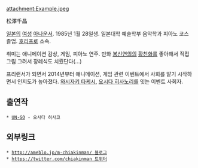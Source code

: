 attachment:Example.jpeg

松澤千晶

[[일본]]의 [[여성]] [[아나운서]]. 1985년 1월 28일생. 일본대학 예술학부 음악학과 피아노 코스 졸업. [[호리프로]] 소속.

취미는 애니메이션 감상, 게임, 피아노 연주. 만화 [[봉신연의(만화)|봉신연의]]의 [[황천화]]를 좋아해서 직접 그림 그려서 장례식도 치뤘단다(...)

프리랜서가 되면서 2014년부터 애니메이션, 게임 관련 이벤트에서 사회를 맡기 시작하면서 인지도가 높아졌다. [[와시자키 타케시]], [[요시다 히사노리]]를 잇는 이벤트 사회자.

== 출연작 ==
 * [[UN-GO]] - 오사다 히사코

== 외부링크 ==
 * [[http://ameblo.jp/m-chiakinman/ 블로그]]
 * [[https://twitter.com/chiakinman 트위터]]
